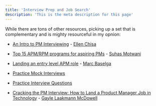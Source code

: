 ```yaml
---
title: 'Interview Prep and Job Search'
description: 'This is the meta description for this page'
---
```


While there are tons of other resources, picking up a set that is complementary and is mighty resourceful in my opnion:

-   [An Intro to PM Interviewing](https://blog.ellenchisa.com/an-intro-to-pm-interviewing-a7b2e730cfbc)  -  [Ellen Chisa](https://twitter.com/ellenchisa?lang=en)
    
-   [Top 15 APM/RPM programs for aspiring PMs](https://medium.com/pminsider/product-management-digest-apm-3c2631683139)  -  [Suhas Motwani](https://www.suhasmotwani.com/)
    
-   [Landing an entry level APM role](https://medium.com/@marcbaselga/landing-an-entry-level-pm-apm-role-4f7451537626)  -  [Marc Baselga](https://www.linkedin.com/in/marcbaselga/)
    
-   [Practice Mock Interviews](https://www.stellarpeers.com/)
    
-   [Practice Interview Questions](https://thepminterview.com/)
    
-   [Cracking the PM Interview: How to Land a Product Manager Job in Technology](https://www.amazon.com/Cracking-PM-Interview-Product-Technology/dp/0984782818)  -  [Gayle Laakmann McDowell](https://www.linkedin.com/in/gaylemcd/)